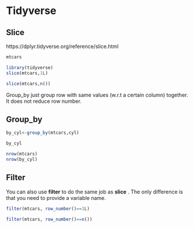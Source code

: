# Tidyverse

## Slice

https://dplyr.tidyverse.org/reference/slice.html


```R
mtcars

library(tidyverse)
slice(mtcars,1L)

slice(mtcars,n())

```


Group_by just group row with same values (w.r.t a certain column) together. It does not reduce row number. 

## Group_by

```R
by_cyl<-group_by(mtcars,cyl)

by_cyl

nrow(mtcars)
nrow(by_cyl)

```


## Filter

You can also use __filter__ to do the same job as __slice__ . The only difference is that you need to provide a variable name. 

```R

filter(mtcars, row_number()==1L)

filter(mtcars, row_number()==n())
```